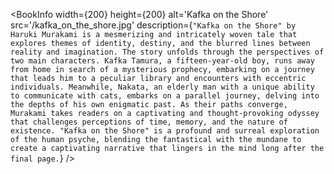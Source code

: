
<BookInfo
  width={200}
  height={200}
  alt='Kafka on the Shore'
  src='/kafka_on_the_shore.jpg'
  description={`"Kafka on the Shore" by Haruki Murakami is a mesmerizing and intricately woven tale that explores themes of identity, destiny, and the blurred lines between reality and imagination. The story unfolds through the perspectives of two main characters. Kafka Tamura, a fifteen-year-old boy, runs away from home in search of a mysterious prophecy, embarking on a journey that leads him to a peculiar library and encounters with eccentric individuals. Meanwhile, Nakata, an elderly man with a unique ability to communicate with cats, embarks on a parallel journey, delving into the depths of his own enigmatic past. As their paths converge, Murakami takes readers on a captivating and thought-provoking odyssey that challenges perceptions of time, memory, and the nature of existence. "Kafka on the Shore" is a profound and surreal exploration of the human psyche, blending the fantastical with the mundane to create a captivating narrative that lingers in the mind long after the final page.`}
/>
